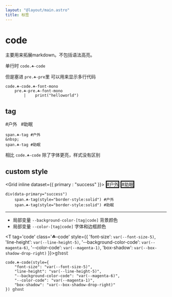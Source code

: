 ```yaml
---
layout: "@layout/main.astro"
title: 标签
---
```



# code

主要用来拓展markdown。不包括语法高亮。

单行时 `code.☘-code`

但是塞进 `pre.☘-pre`里 可以用来显示多行代码

```pug
code.☘-code.☘-font-mono
    pre.☘-pre.☘-font-mono
        |    print("helloworld")
```


## tag

<T tag='span' class='☘-tag'>#户外</T> &nbsp; <T tag='span' class='☘-tag'>#助眠</T>

```pug
span.☘-tag #户外
&nbsp;
span.☘-tag #助眠
```

相比 `code.☘-code` 除了字体更亮，样式没有区别


## custom style

<Grid inline dataset={{ primary : "success" }}>
    <T tag='span' class='☘-tag' style="border-style:solid">#户外</T>
    <T tag='span' class='☘-tag' style="border-style:solid">#助眠</T>
</Grid>

```pug
div(data-primary="success")
    span.☘-tag(style="border-style:solid") #户外
    span.☘-tag(style="border-style:solid") #助眠
```

***

- 局部变量 `--background-color-[tag|code]` 背景颜色
- 局部变量 `--color-[tag|code]` 字体和边框颜色

<T tag='code' class='☘-code' style={{
    'font-size': `var(--font-size-5)`,
    'line-height': `var(--line-height-5)`,
    '--background-color-code': `var(--magenta-6)`,
    '--color-code': `var(--magenta-1)`,
    'box-shadow': `var(--box-shadow-drop-right)`
}}>𝕘𝕙𝕠𝕤𝕥</T>

```pug
code.☘-code(style={
    "font-size": "var(--font-size-5)",
    "line-height": "var(--line-height-5)",
    "--background-color-code": "var(--magenta-6)",
    "--color-code": "var(--magenta-1)",
    "box-shadow": "var(--box-shadow-drop-right)"
}) 𝕘𝕙𝕠𝕤𝕥
```
